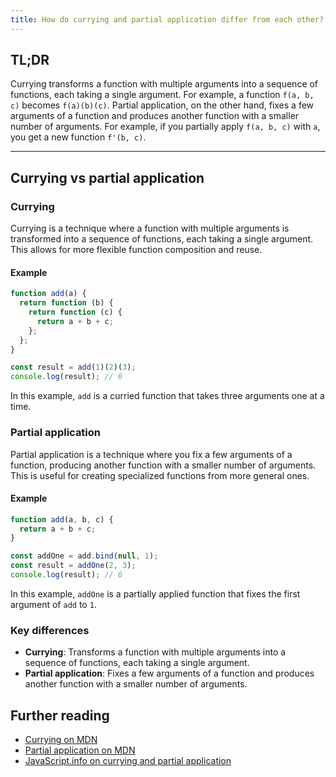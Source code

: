 ```yaml
---
title: How do currying and partial application differ from each other?
---
```


## TL;DR

Currying transforms a function with multiple arguments into a sequence of functions, each taking a single argument. For example, a function `f(a, b, c)` becomes `f(a)(b)(c)`. Partial application, on the other hand, fixes a few arguments of a function and produces another function with a smaller number of arguments. For example, if you partially apply `f(a, b, c)` with `a`, you get a new function `f'(b, c)`.

---

## Currying vs partial application

### Currying

Currying is a technique where a function with multiple arguments is transformed into a sequence of functions, each taking a single argument. This allows for more flexible function composition and reuse.

#### Example

```js live
function add(a) {
  return function (b) {
    return function (c) {
      return a + b + c;
    };
  };
}

const result = add(1)(2)(3);
console.log(result); // 6
```

In this example, `add` is a curried function that takes three arguments one at a time.

### Partial application

Partial application is a technique where you fix a few arguments of a function, producing another function with a smaller number of arguments. This is useful for creating specialized functions from more general ones.

#### Example

```js live
function add(a, b, c) {
  return a + b + c;
}

const addOne = add.bind(null, 1);
const result = addOne(2, 3);
console.log(result); // 6
```

In this example, `addOne` is a partially applied function that fixes the first argument of `add` to `1`.

### Key differences

- **Currying**: Transforms a function with multiple arguments into a sequence of functions, each taking a single argument.
- **Partial application**: Fixes a few arguments of a function and produces another function with a smaller number of arguments.

## Further reading

- [Currying on MDN](https://developer.mozilla.org/en-US/docs/Glossary/Currying)
- [Partial application on MDN](https://developer.mozilla.org/en-US/docs/Glossary/Partial_application)
- [JavaScript.info on currying and partial application](https://javascript.info/currying-partials)

